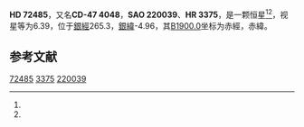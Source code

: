 {{Starbox begin
| name = HD 72485
}}
{{Starbox observe
| epoch = [[J2000.0|J2000.0]]
| constell = {{星座名待查}}<ref name=SIMBAD>{{cite web
 | url=http://simbad.u-strasbg.fr/simbad/sim-id?Ident=HR+3375
 | title=Pulsating variable Star
 | publisher=Centre de Données astronomiques de Strasbourg
 | work=SIMBAD
 | accessdate=2012-07-13
 | archive-date=2016-03-16
 | archive-url=https://web.archive.org/web/20160316134051/http://simbad.u-strasbg.fr/simbad/sim-id?Ident=HR+3375
 | dead-url=no
 }}</ref><ref name=DATA>{{cite web
 | url=http://vizier.u-strasbg.fr/viz-bin/VizieR-5?-out.add=.&-source=5050&-corr=PK=HR&-out.max=9999&HR=3375
 | title=VizieR Detailed Page
 | accessdate=2012-07-13
 | archive-date=2016-03-05
 | archive-url=https://web.archive.org/web/20160305041521/http://vizier.u-strasbg.fr/viz-bin/VizieR-5?-out.add=.&-source=5050&-corr=PK=HR&-out.max=9999&HR=3375
 | dead-url=no
 }}</ref>
| 星官 = 
| ra = {{RA|8|31|10.8}}<ref name=SIMBAD /><ref name=DATA />
| dec = {{DEC|-47|52|0}}<ref name=SIMBAD /><ref name=DATA />
| appmag_v = 6.39<ref name=SIMBAD /><ref name=DATA />
}}
{{Starbox character
| class = B2.5V<ref name=SIMBAD /><ref name=DATA />
| b-v = -0.15<ref name=SIMBAD /><ref name=DATA />
| u-b = -0.65<ref name=SIMBAD /><ref name=DATA />
| r-i = <ref name=SIMBAD /><ref name=DATA />
| variable = 
}}
{{Starbox astrometry
| radial_v = -0.65
| prop_mo_ra = 11
| parallax = 
| p_error = 
}}
{{Starbox catalog
| names =CD-47 4048，[[SAO星表|SAO]] 220039，[[HD星表|HD]] 72485，[[HR星表|HR]] 3375}}
{{Starbox reference |Simbad=HR+3375}}
{{Starbox end}}

'''HD 72485'''，又名'''CD-47 4048'''，'''SAO 220039'''、'''HR 3375'''，是一颗恒星<ref name=SIMBAD /><ref name=DATA />，视星等为6.39，位于[[銀道座標系|銀經]]265.3，[[銀道座標系|銀緯]]-4.96，其[[B1900.0|B1900.0]]坐标为赤經{{RA|8|28|0.1}}，赤緯{{DEC|-47|-4.96|43}}。

== 参考文献 ==
{{reflist}}

{{star-stub}}

[[Category:HD和HDE天體|72485]]
[[Category:HR天體|3375]]
[[Category:SAO天體|220039]]